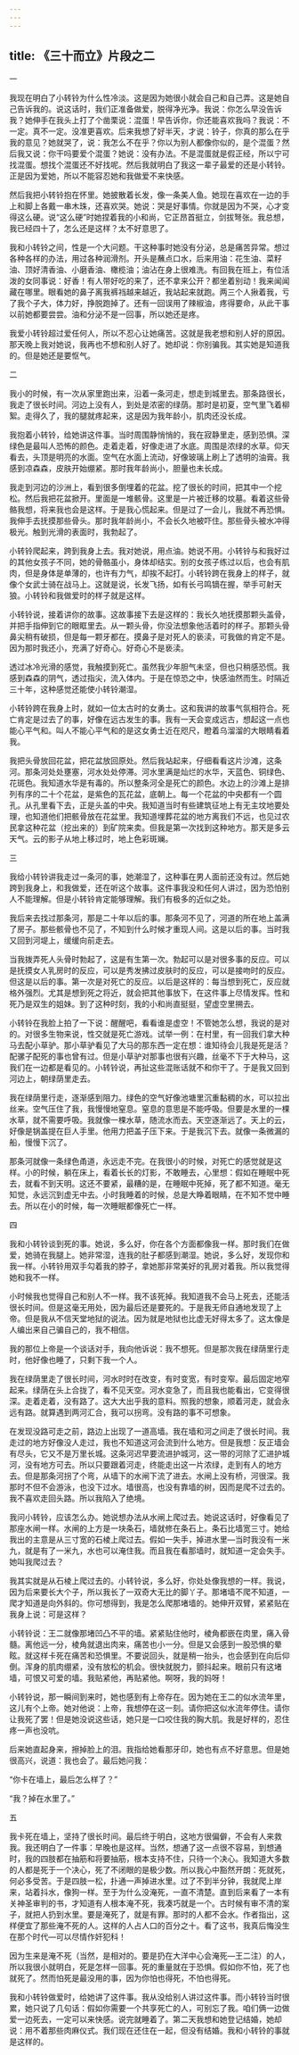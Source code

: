 ```yaml
---
---
---
```

title: 《三十而立》片段之二
---

一


我现在明白了小转铃为什么性冷淡。这是因为她很小就会自己和自己弄。这是她自己告诉我的。说这话时，我们正准备做爱，脱得净光净。我说：你怎么早没告诉我？她伸手在我头上打了个凿栗说：混蛋！早告诉你，你还能喜欢我吗？我说：不一定。真不一定。没准更喜欢。后来我想了好半天，才说：铃子，你真的那么在乎我的意见？她就哭了，说：我怎么不在乎？你以为别人都像你似的，是个混蛋？然后我又说：你干吗要爱个混蛋？她说：没有办法。不是混蛋就是假正经，所以宁可找混蛋。想找个混蛋还不好找呢。然后我就明白了我这一辈子最爱的还是小转铃。正是因为爱她，所以不能容忍她和我做爱不来快感。

然后我把小转铃抱在怀里。她披散着长发，像一条美人鱼。她现在喜欢在一边的手上和脚上各戴一串木珠，还喜欢哭。她说：哭是好事情。你就是因为不哭，心才变得这么硬。说“这么硬”时她捏着我的小和尚，它正昂首挺立，剑拔弩张。我总想，我已经四十了，怎么还是这样？太不好意思了。

我和小转铃之间，性是一个大问题。干这种事时她没有分泌，总是痛苦异常。想过各种各样的办法，用过各种润滑剂。开头是蘸点口水，后来用油：花生油、菜籽油、顶好清香油、小磨香油、橄榄油；油沾在身上很难洗。有回我在班上，有位活泼的女同事说：好香！有人带好吃的来了，还不拿来公开？都坐着别动！我来闻闻藏在哪里。眼看她的鼻子离我裤裆越来越近，我站起来就跑。两三个人揪着我，亏了我个子大，体力好，挣脱跑掉了。还有一回误用了辣椒油，疼得要命，从此干事以前她都要尝尝。油和分泌不是一回事，所以她还是疼。

我爱小转铃超过爱任何人，所以不忍心让她痛苦。这就是我老想和别人好的原因。那天晚上我对她说，我再也不想和别人好了。她却说：你别骗我。其实她是知道我的。但是她还是要怄气。


二


我小的时候，有一次从家里跑出来，沿着一条河走，想走到城里去。那条路很长，我走了很长时间。河边上没有人，到处是浓密的绿荫。那时是初夏，空气里飞着柳絮。走得久了，我的腿就疼起来，这是因为我年龄小，肌肉还没长成。

我抱着小转铃，给她讲这件事。当时周围静悄悄的，我在寂静里走，感到恐惧。深绿色是最叫人恐怖的颜色。走着走着，好像走进了水底。周围是浓绿的水草。仰天看去，头顶是明亮的水面。空气在水面上流动，好像玻璃上刷上了透明的油膏。我感到凉森森，皮肤开始绷紧。那时我年龄尚小，胆量也未长成。

我走到河边的沙洲上，看到很多倒埋着的花盆。挖了很长的时间，把其中一个挖松。然后我把花盆掀开。里面是一堆骸骨。这里是一片被迁移的坟墓。看着这些骨骼我想，将来我也会是这样。于是我心慌起来。但是过了一会儿，我就不再恐惧。我伸手去抚摸那些骨头。那时我年龄尚小，不会长久地被吓住。那些骨头被水冲得极光。触到光滑的表面时，我勃起了。

小转铃爬起来，跨到我身上去。我对她说，用点油。她说不用。小转铃与和我好过的其他女孩子不同，她的骨骼虽小，身体却结实。别的女孩子练过以后，也会有肌肉，但是身体是单薄的，也许有力气，却挨不起打。小转铃跨在我身上的样子，就像个女武士骑在战马上。这就是说，长发飞扬，如有长弓鸣镝在握，举手可射天狼。小转铃和我做爱时的样子就是这样。

小转铃说，接着讲你的故事。这故事接下去是这样的：我长久地抚摸那颗头盖骨，并把手指伸到它的眼眶里去。从一颗头骨，你没法想象他活着时的样子。那颗头骨鼻尖稍有破损，但是每一颗牙都在。摸鼻子是对死人的亵渎，可我做的肯定不是。因为那时我还小，充满了好奇心。好奇心不是亵渎。

透过冰冷光滑的感觉，我触摸到死亡。虽然我少年胆气未坚，但也只稍感恐慌。我感到森森的阴气，透过指尖，流入体内。于是在惊恐之中，快感油然而生。时隔近三十年，这种感觉还能使小转铃潮湿。

小转铃跨在我身上时，就如一位太古时的女勇士。这和我讲的故事气氛相符合。死亡肯定是过去了的事，好像在远古发生的事。我有一天会变成远古，想起这一点也能心平气和。叫人不能心平气和的是这女勇士近在咫尺，瞪着乌溜溜的大眼睛看着我。

我把头骨放回花盆，把花盆放回原处。然后我站起来，仔细看看这片沙滩，这条河。那条河处处壅塞，河水处处停滞。河水里满是灿烂的水华，天蓝色、铜绿色、花斑色。我知道水华是有毒的。所以整条河全是死亡的颜色。水边上的沙滩上是排列有序的二十个花盆，是紫色的瓦花盆，底朝上。每一个花盆的中央都有一个圆孔。从孔里看下去，正是头盖的中央。我知道当时有些建筑征地上有无主坟地要处理，也知道他们把骸骨放在花盆里。我知道埋葬花盆的地方离我们不远，也见过农民拿这种花盆（挖出来的）到矿院来卖。但我是第一次找到这种地方。那天是多云天气。云的影子从地上移过时，地上色彩斑斓。


三


我给小转铃讲我走过一条河的事，她潮湿了，这种事在男人面前还没有过。然后她跨到我身上，和我做爱，还在听这个故事。这件事我没和任何人讲过，因为恐怕别人不能理解。但是小转铃肯定能够理解。我们有极多的近似之处。

我后来去找过那条河，那是二十年以后的事。那条河不见了，河道的所在地上盖满了房子。那些骸骨也不见了，不知到什么时候才重现人间。这是以后的事。当时我又回到河堤上，缓缓向前走去。

当我拨弄死人头骨时勃起了，这是有生第一次。勃起可以是对很多事的反应。可以是抚摸女人乳房时的反应，可以是秀发拂过皮肤时的反应，可以是接吻时的反应。但这是以后的事。第一次是对死亡的反应。以后是这样的：每当想到死亡，反应就格外强烈。尤其是想到死之将近，就会把其他事放下，在这件事上尽情发挥。性和死乃是双生的姐妹。到了这种时刻，我的小和尚直挺挺，望虚空里搠去。

小转铃在我脸上拍了一下说：醒醒吧，看看谁是虚空！不管她怎么想，我说的是对的。对很多生物来说，性交就是死亡游戏。试举一例：在村里，有一回我们拿大种马去配小草驴。那小草驴看见了大马的那东西一定在想：谁知待会儿我是死是活？配骡子配死的事也曾有过。但是小草驴对那事也很有兴趣，丝毫不下于大种马，这我们在一边都是看见的。小转铃说，再扯这些混账话就不和你干了。于是我又回到河边上，朝绿荫里走去。

我在绿荫里行走，逐渐感到阻力。绿色的空气好像池塘里沉重黏稠的水，可以拉出丝来。空气压住了我，我慢慢地窒息。窒息的意思是不能呼吸。但要是水里的一棵水草，就不需要呼吸。我就像一棵水草，随流水而去。天空逐渐远了。天上的云，好像是锅盖提在巨人手里。他用力把盖子压下来。于是我沉下去。就像一条微漏的船，慢慢下沉了。

那条河就像一条绿色甬道，永远走不完。在我很小的时候，对死亡的感觉就是这样。小的时候，躺在床上，看着长长的灯影，不敢睡去，心里想：假如在睡眠中死去，就看不到天明。这还不要紧，最糟的是，在睡眠中死掉，死了都不知道。毫无知觉，永远沉到虚无中去。小时我睡着的时候，总是大睁着眼睛，在不知不觉中睡去。所以在小的时候，每一次睡眠都像死亡一样。


四


我和小转铃谈到死的事。她说，多么好，你在各个方面都像我一样。那时我们在做爱，她骑在我腿上。她非常湿，连我的肚子都感到潮湿。她说，多么好，发现你和我一样。小转铃用双手勾着我的脖子，拿她那非常美好的乳房对着我。所以我觉得她和我不一样。

小时候我也觉得自己和别人不一样。我不该死掉。我知道我不会马上死去，还能活很长时间。但是这毫无用处，因为最后还是要死的。于是我无师自通地发现了上帝。但是我从不信天堂地狱的说法。因为就是地狱也比虚无好得太多了。这太像是人编出来自己骗自己的，我不相信。

我的那位上帝是一个谈话对手，我向他诉说：我不想死。但是那次我在绿荫里行走时，他好像也睡了，只剩下我一个人。

我在绿荫里走了很长时间，河水时时在改变，有时变宽，有时变窄。最后固定地窄起来。绿荫在头上合拢了，看不见天空。河水变急了，而且我也能看出，它变得很深。走着走着，没有路了。这大大出乎我的意料。照我的想象，顺着河走，就会永远有路。就算遇到两河汇合，我可以拐弯。没有路的事不可想象。

在发现没路可走之前，路边上出现了一道高墙。我在墙和河之间走了很长时间。我走过的地方好像没人走过，我也不知道这河会流到什么地方。但是我想：反正墙会有尽头，它又不是万里长城。这条河迟早要流进护城河，这一带的河除了汇进护城河，没有地方可去。所以只要跟着河走，终能走出这一片浓绿，走到有人的地方去。但是那条河拐了个弯，从墙下的水闸下流了进去。水闸上没有桥，河很深。我那时不但不会游泳，也没下过水。墙很高，也没有靠墙的树，因而是爬不过去的。我不喜欢走回头路。所以我陷入了绝境。

我问小转铃，应该怎么办。她说想办法从水闸上爬过去。她说这话时，好像看见了那座水闸一样。水闸的上方是一块条石，墙就修在条石上。条石比墙宽三寸。她给我出的主意是从三寸宽的石棱上爬过去。假如一失手，掉进水里—当时我没有一米九，就是有了一米九，水也可以淹住我。而且我在看那墙时，就知道一定会失手。她叫我爬过去？

我其实就是从石棱上爬过去的。小转铃说，多么好，你处处像我想的一样。我说，因为后来要长大个子，所以我长了一双奇大无比的脚丫子。那堵墙不爬不知道，一爬才知道是向外斜的。你可想得到，我是怎么爬那堵墙的。她伸开双臂，紧紧贴在我身上说：可是这样？

小转铃说：王二就像那堵凹凸不平的墙。紧紧贴住他时，棱角都嵌在肉里，痛入骨髓。离他远一分，棱角就退出肉来，痛苦也小一分。但是又会感到一股恐惧的晕眩。就这样卡死在痛苦和恐惧里。不要说回头，就是稍一抬头，也会感到在向后仰倒。浑身的肌肉绷紧，没有放松的机会。很快就脱力，颤抖起来。眼前只有这堵墙，可恨又可爱的墙。我贴紧他，再贴紧他。啊呀，我的妈呀！

小转铃说，那一瞬间到来时，她也感到有上帝存在。因为她在王二的似水流年里，这儿有个上帝。她对他说：上帝，我想停在这一刻。请你把这似水流年停住。请你让我死了罢！但是她没说这些话，她只是一口咬住我的胸大肌。我是好样的，忍住疼一声也没吭。

后来她直起身来，擦掉脸上的泪。我指给她看那牙印，她也有点不好意思。但是她很高兴，说道：我也会了。最后她问我：

“你卡在墙上，最后怎么样了？”

“我？掉在水里了。”


五


我卡死在墙上，坚持了很长时间。最后终于明白，这地方很偏僻，不会有人来救我。我还明白了一件事：早晚也是这样。当然，想通了这一点很不容易，到想通时，我的四肢都在抽筋和将要抽筋，根本支持不住，只待一个决心。我知道大多数的人都是死于一个决心，死了不闭眼的是极少数。所以我心中豁然开朗：死就死，何必多受苦。于是四肢一松，扑通一声掉进水里。过了不到半分钟，我就爬上岸来，站着抖水，像狗一样。至于为什么没淹死，一直不清楚。直到后来看了一本有关神圣审判的书，才知道有人根本淹不死，我凑巧就是一个。古时候有审不清的案子，就把人扔到水里。要是淹死了，就是有罪。那时的人都不会水。作者指出，这样便宜了那些淹不死的人。这样的人占人口的百分之十。看了这书，我真后悔没生在那个时代—可以尽情作奸犯科！

因为生来是淹不死（当然，是相对的。要是扔在大洋中心会淹死—王二注）的人，所以我很小就明白，死是怎样一回事。死的重量就在于恐惧。假如你不怕，死了也就死了。然而怕死是最没用的事，因为你怕也得死，不怕也得死。

我和小转铃做爱时，给她讲了这件事。我从没给别人讲过这件事。而小转铃当时很累，她只说了几句话：假如你需要一个共享死亡的人，可别忘了我。咱们俩一边做爱一边死去，一定可以来快感。说完就睡着了。第二天我想和她登记结婚，她却说：用不着那些肉麻仪式。我们现在还住在一起，但没有结婚。我和小转铃的事就是这样的。
